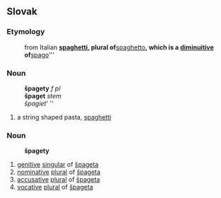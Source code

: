 ==Slovak==
===Etymology===
:from Italian '''[[spaghetti#Italian|spaghetti]], plural of '''[[spaghetto]]''', which is a [[diminuitive]] of '''[[spago]]'''
===Noun===
:'''špagety''' ''f pl''
:'''špaget''' ''stem''
:''špagiet''' ''{{genpl}}
:{{decpat}} {{zena}}
# a string shaped pasta, [[spaghetti]]
===Noun===
:'''špagety'''
# [[genitive]] [[singular]] of [[špageta#Slovak|špageta]]
# [[nominative]] [[plural]] of [[špageta#Slovak|špageta]]
# [[accusative]] [[plural]] of [[špageta#Slovak|špageta]]
# [[vocative]] [[plural]] of [[špageta#Slovak|špageta]]